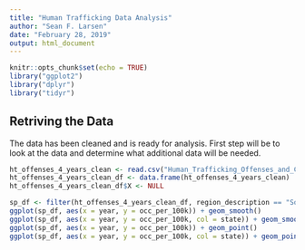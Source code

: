 ```yaml
---
title: "Human Trafficking Data Analysis"
author: "Sean F. Larsen"
date: "February 28, 2019"
output: html_document
---
```


```r
knitr::opts_chunk$set(echo = TRUE)
library("ggplot2")
library("dplyr")
library("tidyr")
```

## Retriving the Data

The data has been cleaned and is ready for analysis.  First step will be to look at the data and determine what additional data will be needed.

```r
ht_offenses_4_years_clean <- read.csv("Human_Trafficking_Offenses_and_Clearances_by_State_2014_to_2017_clean.csv")
ht_offenses_4_years_clean_df <- data.frame(ht_offenses_4_years_clean)
ht_offenses_4_years_clean_df$X <- NULL
```

```r
sp_df <- filter(ht_offenses_4_years_clean_df, region_description == "Southwest/Pacific", offense == "commercial sex act", occ_per_100k > 0)
ggplot(sp_df, aes(x = year, y = occ_per_100k)) + geom_smooth()
ggplot(sp_df, aes(x = year, y = occ_per_100k, col = state)) + geom_smooth()
ggplot(sp_df, aes(x = year, y = occ_per_100k)) + geom_point()
ggplot(sp_df, aes(x = year, y = occ_per_100k, col = state)) + geom_point()

```

